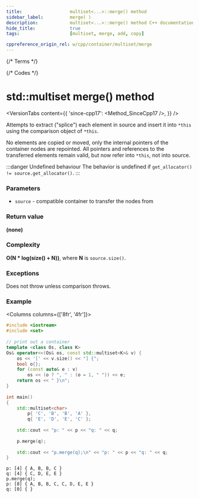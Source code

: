 ```yaml
---
title:					multiset<...>::merge() method
sidebar_label:			merge( )
description:			multiset<...>::merge() method C++ documentation
hide_title:				true
tags:					[multiset, merge, add, copy]

cppreference_origin_rel: w/cpp/container/multiset/merge
---
```



{/* Terms */}

{/* Codes */}


# std::multiset merge() method

<VersionTabs content={{
    'since-cpp17': <Method_SinceCpp17 />,
    }} />

Attempts to extract ("splice") each element in source and insert it into `*this` using the comparison object of `*this`.

No elements are copied or moved, only the internal pointers of the container nodes are repointed. All pointers and references to the transferred elements remain valid, but now refer into `*this`, not into source.

:::danger Undefined behaviour
The behavior is undefined if `get_allocator() != source.get_allocator()`.
:::

### Parameters

 - `source` - compatible container to transfer the nodes from

### Return value

**(none)**

### Complexity


**O(N * log(size() + N))**, where **N** is `source.size()`.

### Exceptions

Does not throw unless comparison throws.

### Example

<Columns columns={['8fr', '4fr']}>
<div>

```cpp title='Main.cpp' showLineNumbers
#include <iostream>
#include <set>
 
// print out a container
template <class Os, class K>
Os& operator<<(Os& os, const std::multiset<K>& v) {
    os << '[' << v.size() << "] {";
    bool o{};
    for (const auto& e : v)
        os << (o ? ", " : (o = 1, " ")) << e;
    return os << " }\n";
}
 
int main()
{
    std::multiset<char>
        p{ 'C', 'B', 'B', 'A' }, 
        q{ 'E', 'D', 'E', 'C' };
 
    std::cout << "p: " << p << "q: " << q;
 
    p.merge(q);
 
    std::cout << "p.merge(q);\n" << "p: " << p << "q: " << q;
}
```

</div>
<div>

```plaintext title="Output"
p: [4] { A, B, B, C }
q: [4] { C, D, E, E }
p.merge(q);
p: [8] { A, B, B, C, C, D, E, E }
q: [0] { }
```

</div>
</Columns>
